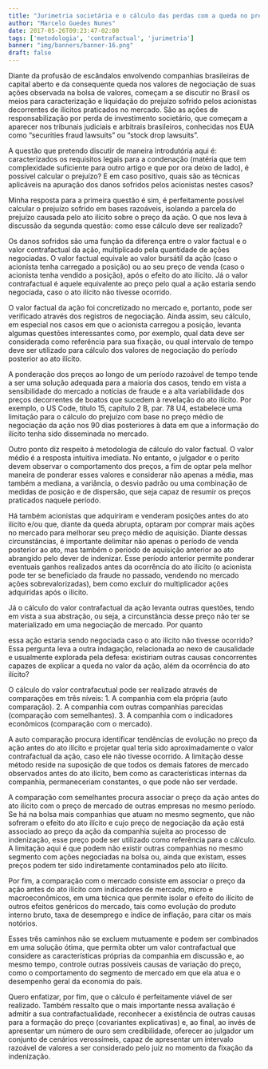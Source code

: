 ```yaml
---
title: "Jurimetria societária e o cálculo das perdas com a queda no preço de ações negociadas em bolsa"
author: "Marcelo Guedes Nunes"
date: 2017-05-26T09:23:47-02:00
tags: ['metodologia', 'contrafactual', 'jurimetria']
banner: "img/banners/banner-16.png"
draft: false
---
```


Diante da profusão de escândalos envolvendo companhias brasileiras de capital aberto e da consequente queda nos valores de negociação de suas ações observada na bolsa de valores, começam a se discutir no Brasil os meios para caracterização e liquidação do prejuízo sofrido pelos acionistas decorrentes de ilícitos praticados no mercado. São as ações de responsabilização por perda de investimento societário, que começam a aparecer nos tribunais judiciais e arbitrais brasileiros, conhecidas nos EUA como "securities fraud lawsuits" ou "stock drop lawsuits".

A questão que pretendo discutir de maneira introdutória aqui é: caracterizados os requisitos legais para a condenação (matéria que tem complexidade suficiente para outro artigo e que por ora deixo de lado), é possível calcular o prejuízo? E em caso positivo, quais são as técnicas aplicáveis na apuração dos danos sofridos pelos acionistas nestes casos?

Minha resposta para a primeira questão é sim, é perfeitamente possível calcular o prejuízo sofrido em bases razoáveis, isolando a parcela do prejuízo causada pelo ato ilícito sobre o preço da ação. O que nos leva à discussão da segunda questão: como esse cálculo deve ser realizado?

Os danos sofridos são uma função da diferença entre o valor factual e o valor contrafactual da ação, multiplicado pela quantidade de ações negociadas. O valor factual equivale ao valor bursátil da ação (caso o acionista tenha carregado a posição) ou ao seu preço de venda (caso o acionista tenha vendido a posição), após o efeito do ato ilícito. Já o valor contrafactual é aquele equivalente ao preço pelo qual a ação estaria sendo negociada, caso o ato ilícito não tivesse ocorrido.

O valor factual da ação foi concretizado no mercado e, portanto, pode ser verificado através dos registros de negociação. Ainda assim, seu cálculo, em especial nos casos em que o acionista carregou a posição, levanta algumas questões interessantes como, por exemplo, qual data deve ser considerada como referência para sua fixação, ou qual intervalo de tempo deve ser utilizado para cálculo dos valores de negociação do período posterior ao ato ilícito. 

A ponderação dos preços ao longo de um período razoável de tempo tende a ser uma solução adequada para a maioria dos casos, tendo em vista a sensibilidade do mercado a notícias de fraude e a alta variabilidade dos preços decorrentes de boatos que sucedem à revelação do ato ilícito. Por exemplo, o US Code, título 15, capítulo 2 B, par. 78 U4, estabelece uma limitação para o cálculo do prejuízo com base no preço médio de negociação da ação nos 90 dias posteriores à data em que a informação do ilícito tenha sido disseminada no mercado.

Outro ponto diz respeito à metodologia de cálculo do valor factual. O valor médio é a resposta intuitiva imediata. No entanto, o julgador e o perito devem observar o comportamento dos preços, a fim de optar pela melhor maneira de ponderar esses valores e considerar não apenas a média, mas também a mediana, a variância, o desvio padrão ou uma combinação de medidas de posição e de dispersão, que seja capaz de resumir os preços praticados naquele período.

Há também acionistas que adquiriram e venderam posições antes do ato ilícito e/ou que, diante da queda abrupta, optaram por comprar mais ações no mercado para melhorar seu preço médio de aquisição. Diante dessas circunstâncias, é importante delimitar não apenas o período de venda posterior ao ato, mas também o período de aquisição anterior ao ato abrangido pelo dever de indenizar. Esse período anterior permite ponderar eventuais ganhos realizados antes da ocorrência do ato ilícito (o acionista pode ter se beneficiado da fraude no passado, vendendo no mercado ações sobrevalorizadas), bem como excluir do multiplicador ações adquiridas após o ilícito.

Já o cálculo do valor contrafactual da ação levanta outras questões, tendo em vista a sua abstração, ou seja, a circunstância desse preço não ter se materializado em uma negociação de mercado. Por quanto

essa ação estaria sendo negociada caso o ato ilícito não tivesse ocorrido? Essa pergunta leva a outra indagação, relacionada ao nexo de causalidade e usualmente explorada pela defesa: existiriam outras causas concorrentes capazes de explicar a queda no valor da ação, além da ocorrência do ato ilícito?

O cálculo do valor contrafacutual pode ser realizado através de comparações em três níveis: 1. A companhia com ela própria (auto comparação). 2. A companhia com outras companhias parecidas (comparação com semelhantes). 3. A companhia com o indicadores econômicos (comparação com o mercado). 

A auto comparação procura identificar tendências de evolução no preço da ação antes do ato ilícito e projetar qual teria sido aproximadamente o valor contrafactual da ação, caso ele não tivesse ocorrido. A limitação desse método reside na suposição de que todos os demais fatores de mercado observados antes do ato ilícito, bem como as características internas da companhia, permaneceriam constantes, o que pode não ser verdade.

A comparação com semelhantes procura associar o preço da ação antes do ato ilícito com o preço de mercado de outras empresas no mesmo período. Se há na bolsa mais companhias que atuam no mesmo segmento, que não sofreram o efeito do ato ilícito e cujo preço de negociação da ação está associado ao preço da ação da companhia sujeita ao processo de indenização, esse preço pode ser utilizado como referência para o cálculo. A limitação aqui é que podem não existir outras companhias no mesmo segmento com ações negociadas na bolsa ou, ainda que existam, esses preços podem ter sido indiretamente contaminados pelo ato ilícito.

Por fim, a comparação com o mercado consiste em associar o preço da ação antes do ato ilícito com indicadores de mercado, micro e macroeconômicos, em uma técnica que permite isolar o efeito do ilícito de outros efeitos genéricos do mercado, tais como evolução do produto interno bruto, taxa de desemprego e índice de inflação, para citar os mais notórios.

Esses três caminhos não se excluem mutuamente e podem ser combinados em uma solução ótima, que permita obter um valor contrafactual que considere as características próprias da companhia em discussão e, ao mesmo tempo, controle outras possíveis causas de variação do preço, como o comportamento do segmento de mercado em que ela atua e o desempenho geral da economia do país. 

Quero enfatizar, por fim, que o cálculo é perfeitamente viável de ser realizado. Também ressalto que o mais importante nessa avaliação é admitir a sua contrafactualidade, reconhecer a existência de outras causas para a formação do preço (covariantes explicativas) e, ao final, ao invés de apresentar um número de ouro sem credibilidade, oferecer ao julgador um conjunto de cenários verossímeis, capaz de apresentar um intervalo razoável de valores a ser considerado pelo juiz no momento da fixação da indenização.
